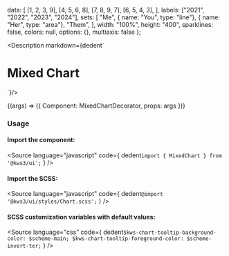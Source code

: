 
  data: [
    [1, 2, 3, 9],
    [4, 5, 6, 8],
    [7, 8, 9, 7],
    [6, 5, 4, 3],
  ],
  labels: ["2021", "2022", "2023", "2024"],
  sets: [
    "Me",
    { name: "You", type: "line"},
    { name: "Her", type: "area"},
    "Them",
  ],
  width: "100%",
  height: "400",
  sparklines: false,
  colors: null,
  options: {},
  multiaxis: false
};

<Meta
  title="Charts/Complex Charts/Single Axis (Mixed)"
  component={Chart}
  args={args}
/>

<Description markdown={dedent`
# Mixed Chart
`}/>

<Canvas>
  <Story
  name="Single Axis (Mixed)"
  args={args}
  >
  {(args) => ({
    Component: MixedChartDecorator,
    props: args
  })}
  </Story>
</Canvas>

<ArgsTable story="Single Axis (Mixed)" />

### Usage
#### Import the component:
<Source
  language="javascript"
  code={
    dedent`import { MixedChart } from '@kws3/ui';`
  }
/>

#### Import the SCSS:
<Source
  language="javascript"
  code={
    dedent`@import '@kws3/ui/styles/Chart.scss';`
  }
/>

#### SCSS customization variables with default values:
<Source
  language="css"
  code={
    dedent`
      $kws-chart-tooltip-background-color: $scheme-main;
      $kws-chart-tooltip-foreground-color: $scheme-invert-ter;
    `
  }
/>
